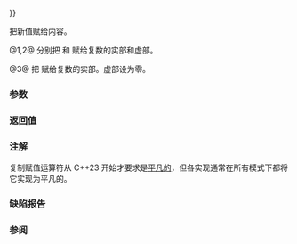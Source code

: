 {{cpp/numeric/complex/title|operator{{=}}}}
{{cpp/numeric/complex/navbar}}

{{dcl begin}}
{{dcl h|所有特化}}
{{dcl rev multi|num=1|until1=c++20|dcl1=
complex&amp; operator=( const complex&amp; cx );
|since2=c++20|dcl2=
constexpr complex&amp; operator=( const complex&amp; cx );
}}
{{dcl rev multi|num=2|until1=c++20|dcl1=
template&lt; class X &gt;
complex&amp; operator=( const std::complex&lt;X&gt;&amp; cx );
|since2=c++20|dcl2=
template&lt; class X &gt;
constexpr complex&amp; operator=( const std::complex&lt;X&gt;&amp; cx );
}}

{{dcl h|主模板 {{tt|complex&lt;T&gt;}}}}
{{dcl rev multi|num=3|until1=c++20|dcl1=
complex&amp; operator=( const T&amp; x );
|since2=c++20|dcl2=
constexpr complex&amp; operator=( const T&amp; x );
}}
{{dcl h|标准浮点类型特化 {{tt|complex&lt;F&gt;}} {{mark until c++23}}}}
{{dcl rev multi|num=3|until1=c++20|dcl1=
complex&amp; operator=( F x );
|since2=c++20|until2=c++23|dcl2=
constexpr complex&amp; operator=( F x );
}}
{{dcl end}}

把新值赋给内容。

@1,2@ 分别把 {{c|cx.real()}} 和 {{c|cx.imag()}} 赋给复数的实部和虚部。{{rev inl|since=c++23|复制赋值运算符 {{v|1}} 在 {{tt|T}} 是浮点类型时是[[cpp/language/copy assignment#平凡的复制赋值运算符|平凡的]]。}}

@3@ 把 {{c|x}} 赋给复数的实部。虚部设为零。

===参数===
{{par begin}}
{{par|x|要赋值的值}}
{{par|cx|要赋值的复数值}}
{{par end}}

===返回值===
{{c|*this}}

===注解===
复制赋值运算符从 C++23 开始才要求是[[cpp/language/copy assignment#平凡的复制赋值运算符|平凡的]]，但各实现通常在所有模式下都将它实现为平凡的。

===缺陷报告===
{{dr list begin}}
{{dr list item|wg=lwg|dr=3935|std=C++98|before=缺失了重载 {{v|2}} 的描述|after=已补充}}
{{dr list end}}

===参阅===
{{dsc begin}}
{{dsc inc|cpp/numeric/complex/dsc complex}}
{{dsc inc|cpp/numeric/dsc operator""i}}
{{dsc end}}

{{langlinks|de|en|es|fr|it|ja|pt|ru}}